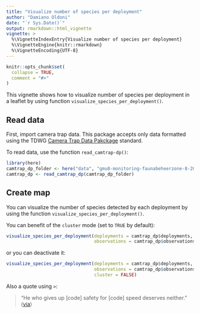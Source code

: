 ```yaml
---
title: "Visualize number of species per deployment"
author: "Damiano Oldoni"
date: "`r Sys.Date()`"
output: rmarkdown::html_vignette
vignette: >
  %\VignetteIndexEntry{Visualize number of species per deployment}
  %\VignetteEngine{knitr::rmarkdown}
  %\VignetteEncoding{UTF-8}
---
```


```r
knitr::opts_chunk$set(
  collapse = TRUE,
  comment = "#>"
)
```

This vignette shows how to visualize number of species per deployment in a leaflet by using function  `visualize_species_per_deployment()`.

## Read data

First, import camera trap data. This package accepts only data formatted using the TDWG [Camera Trap Data Pakckage](https://tdwg.github.io/camtrap-dp/) standard.

To read data, use the function `read_camtrap-dp()`:

```r
library(here)
camtrap_dp_folder <- here("data", "gmu8-monitoring-faunabeheerzone-8-20210301093537")
camtrap_dp <- read_camtrap_dp(camtrap_dp_folder)
```

## Create map

You can visualize the number of species detected by each deployment by using the function `visualize_species_per_deployment()`. 

You can benefit of the `cluster` mode (set to `TRUE` by default):

```r
visualize_species_per_deployment(deployments = camtrap_dp$deployments,
                                 observations = camtrap_dp$observations)
```

or you can deactivate it:

```r
visualize_species_per_deployment(deployments = camtrap_dp$deployments,
                                 observations = camtrap_dp$observations,
                                 cluster = FALSE)
```



Also a quote using `>`:

> "He who gives up [code] safety for [code] speed deserves neither."
([via](https://twitter.com/hadleywickham/status/504368538874703872))
